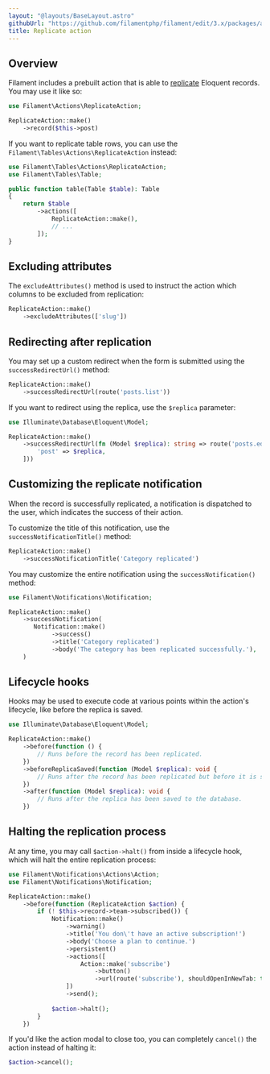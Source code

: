 ```yaml
---
layout: "@layouts/BaseLayout.astro"
githubUrl: "https://github.com/filamentphp/filament/edit/3.x/packages/actions/docs/06-prebuilt-actions/05-replicate.md"
title: Replicate action
---
```


## Overview

Filament includes a prebuilt action that is able to [replicate](https://laravel.com/docs/eloquent#replicating-models) Eloquent records. You may use it like so:

```php
use Filament\Actions\ReplicateAction;

ReplicateAction::make()
    ->record($this->post)
```

If you want to replicate table rows, you can use the `Filament\Tables\Actions\ReplicateAction` instead:

```php
use Filament\Tables\Actions\ReplicateAction;
use Filament\Tables\Table;

public function table(Table $table): Table
{
    return $table
        ->actions([
            ReplicateAction::make(),
            // ...
        ]);
}
```

## Excluding attributes

The `excludeAttributes()` method is used to instruct the action which columns to be excluded from replication:

```php
ReplicateAction::make()
    ->excludeAttributes(['slug'])
```

## Redirecting after replication

You may set up a custom redirect when the form is submitted using the `successRedirectUrl()` method:

```php
ReplicateAction::make()
    ->successRedirectUrl(route('posts.list'))
```

If you want to redirect using the replica, use the `$replica` parameter:

```php
use Illuminate\Database\Eloquent\Model;

ReplicateAction::make()
    ->successRedirectUrl(fn (Model $replica): string => route('posts.edit', [
        'post' => $replica,
    ]))
```

## Customizing the replicate notification

When the record is successfully replicated, a notification is dispatched to the user, which indicates the success of their action.

To customize the title of this notification, use the `successNotificationTitle()` method:

```php
ReplicateAction::make()
    ->successNotificationTitle('Category replicated')
```

You may customize the entire notification using the `successNotification()` method:

```php
use Filament\Notifications\Notification;

ReplicateAction::make()
    ->successNotification(
       Notification::make()
            ->success()
            ->title('Category replicated')
            ->body('The category has been replicated successfully.'),
    )
```

## Lifecycle hooks

Hooks may be used to execute code at various points within the action's lifecycle, like before the replica is saved.

```php
use Illuminate\Database\Eloquent\Model;

ReplicateAction::make()
    ->before(function () {
        // Runs before the record has been replicated.
    })
    ->beforeReplicaSaved(function (Model $replica): void {
        // Runs after the record has been replicated but before it is saved to the database.
    })
    ->after(function (Model $replica): void {
        // Runs after the replica has been saved to the database.
    })
```

## Halting the replication process

At any time, you may call `$action->halt()` from inside a lifecycle hook, which will halt the entire replication process:

```php
use Filament\Notifications\Actions\Action;
use Filament\Notifications\Notification;

ReplicateAction::make()
    ->before(function (ReplicateAction $action) {
        if (! $this->record->team->subscribed()) {
            Notification::make()
                ->warning()
                ->title('You don\'t have an active subscription!')
                ->body('Choose a plan to continue.')
                ->persistent()
                ->actions([
                    Action::make('subscribe')
                        ->button()
                        ->url(route('subscribe'), shouldOpenInNewTab: true),
                ])
                ->send();
        
            $action->halt();
        }
    })
```

If you'd like the action modal to close too, you can completely `cancel()` the action instead of halting it:

```php
$action->cancel();
```